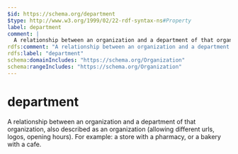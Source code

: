 ```yaml
---
$id: https://schema.org/department
$type: http://www.w3.org/1999/02/22-rdf-syntax-ns#Property
label: department
comment: |
  A relationship between an organization and a department of that organization, also described as an organization (allowing different urls, logos, opening hours). For example: a store with a pharmacy, or a bakery with a cafe.
rdfs:comment: "A relationship between an organization and a department of that organization, also described as an organization (allowing different urls, logos, opening hours). For example: a store with a pharmacy, or a bakery with a cafe."
rdfs:label: "department"
schema:domainIncludes: "https://schema.org/Organization"
schema:rangeIncludes: "https://schema.org/Organization"
---
```


# department

A relationship between an organization and a department of that organization, also described as an organization (allowing different urls, logos, opening hours). For example: a store with a pharmacy, or a bakery with a cafe.

